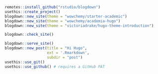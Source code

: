 ```r
remotes::install_github("rstudio/blogdown")
usethis::create_project()
blogdown::new_site(theme = "wowchemy/starter-academic")
blogdown::new_site(theme = "wowchemy/academia-hugo")
blogdown::new_site(theme = "victoriadrake/hugo-theme-introduction")

blogdown::check_site()

blogdown::serve_site()
blogdown::new_post(title = "Hi Hugo", 
                   ext = '.Rmarkdown', 
                   subdir = "post")
usethis::use_git()
usethis::use_github() # requires a GitHub PAT

```
